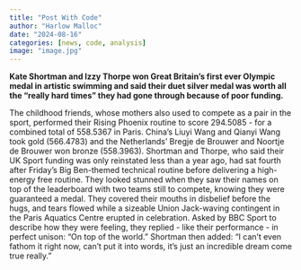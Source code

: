 ```yaml
---
title: "Post With Code"
author: "Harlow Malloc"
date: "2024-08-16"
categories: [news, code, analysis]
image: "image.jpg"
---
```


**Kate Shortman and Izzy Thorpe won Great Britain's first ever Olympic medal in artistic swimming and said their duet silver medal was worth all the "really hard times" they had gone through because of poor funding.**

The childhood friends, whose mothers also used to compete as a pair in the sport, performed their Rising Phoenix routine to score 294.5085 - for a combined total of 558.5367 in Paris.
China's Liuyi Wang and Qianyi Wang took gold (566.4783) and the Netherlands' Bregje de Brouwer and Noortje de Brouwer won bronze (558.3963).
Shortman and Thorpe, who said their UK Sport funding was only reinstated less than a year ago, had sat fourth after Friday's Big Ben-themed technical routine before delivering a high-energy free routine.
They looked stunned when they saw their names on top of the leaderboard with two teams still to compete, knowing they were guaranteed a medal.
They covered their mouths in disbelief before the hugs, and tears flowed while a sizeable Union Jack-waving contingent in the Paris Aquatics Centre erupted in celebration.
Asked by BBC Sport to describe how they were feeling, they replied - like their performance - in perfect unison: "On top of the world."
Shortman then added: “I can’t even fathom it right now, can’t put it into words, it’s just an incredible dream come true really.”